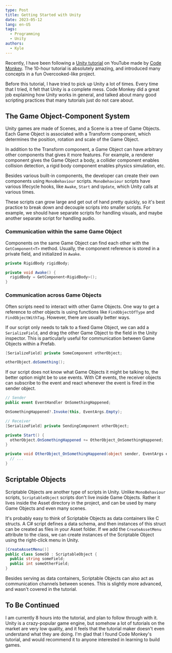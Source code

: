 ```yaml
---
type: Post
title: Getting Started with Unity
date: 2023-05-12
lang: en-US
tags:
  - Programming
  - Unity
authors:
  - Kyle
---
```


Recently, I have been following a [Unity
tutorial](https://www.youtube.com/watch?v=AmGSEH7QcDg) on YouTube made by [Code
Monkey](https://unitycodemonkey.com/). The 10-hour tutorial is absolutely
amazing, and introduced many concepts in a fun Overcooked-like project.

Before this tutorial, I have tried to pick up Unity a lot of times. Every time
that I tried, it felt that Unity is a complete mess. Code Monkey did a great job
explaining how Unity works in general, and talked about many good scripting
practices that many tutorials just do not care about.

## The Game Object-Component System

Unity games are made of Scenes, and a Scene is a tree of Game Objects. Each Game
Object is associated with a Transform component, which determines the position,
rotation and scale of the Game Object.

In addition to the Transform component, a Game Object can have arbitrary other
components that gives it more features. For example, a renderer component gives
the Game Object a body, a collider component enables collision detection, a
rigid body component enables physics simulation, etc.

Besides various built-in components, the developer can create their own
components using `MonoBehaviour` scripts. `MonoBehaviour` scripts have various
lifecycle hooks, like `Awake`, `Start` and `Update`, which Unity calls at
various times.

These scripts can grow large and get out of hand pretty quickly, so it's best
practice to break down and decouple scripts into smaller scripts. For example,
we should have separate scripts for handling visuals, and maybe another separate
script for handling audio.

### Communication within the same Game Object

Components on the same Game Object can find each other with the
`GetComponent<T>` method. Usually, the component reference is stored in a
private field, and initialized in `Awake`.

```cs
private RigidBody rigidBody;

private void Awake() {
  rigidBody = GetComponent<RigidBody>();
}
```

### Communication across Game Objects

Often scripts need to interact with other Game Objects. One way to get a
reference to other objects is using functions like `FindObjectOfType` and
`FindObjectWithTag`. However, there are usually better ways.

If our script only needs to talk to a fixed Game Object, we can add a
`SerializeField`, and drag the other Game Object to the field in the Unity
inspector. This is particularly useful for communication between Game Objects
within a Prefab.

```cs
[SerializeField] private SomeComponent otherObject;

otherObject.doSomething();
```

If our script does not know what Game Objects it might be talking to, the better
option might be to use events. With C# events, the receiver objects can
subscribe to the event and react whenever the event is fired in the sender
object.

```cs
// Sender
public event EventHandler OnSomethingHappened;

OnSomethingHappened?.Invoke(this, EventArgs.Empty);

// Receiver
[SerializeField] private SendingComponent otherObject;

private Start() {
  otherObject.OnSomethingHappened += OtherObject_OnSomethingHappened;
}

private void OtherObject_OnSomethingHappened(object sender, EventArgs e) {
  // ...
}
```

## Scriptable Objects

Scriptable Objects are another type of scripts in Unity. Unlike `MonoBehaviour`
scripts, `ScriptableObject` scripts don't live inside Game Objects. Rather it
lives inside the Asset directory in the project, and can be used by many Game
Objects and even many scenes.

It's probably easy to think of Scriptable Objects as data containers like C
structs. A C# script defines a data schema, and then instances of this struct
can be created as files in your Asset folder. If we add the `CreateAssetMenu`
attribute to the class, we can create instances of the Scriptable Object using
the right-click menu in Unity.

```cs
[CreateAssetMenu()]
public class SomeSO : ScriptableObject {
  public string someField;
  public int someOtherField;
}
```

Besides serving as data containers, Scriptable Objects can also act as
communication channels between scenes. This is slightly more advanced, and
wasn't covered in the tutorial.

## To Be Continued

I am currently 8 hours into the tutorial, and plan to follow through with it.
Unity is a crazy-popular game engine, but somehow a lot of tutorials on the
market are very low quality, and it feels that the tutorial maker doesn't even
understand what they are doing. I'm glad that I found Code Monkey's tutorial,
and would recommend it to anyone interested in learning to build games.

